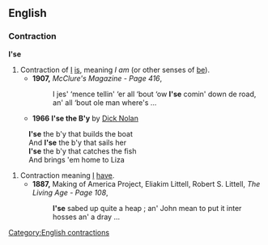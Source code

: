==English==
{{rfc|Both def.s are listed as def. # 1}}
===Contraction===
'''I'se'''

# Contraction of [[I]] [[is]], meaning ''I am'' (or other senses of [[be]]).
#* '''1907,''' ''McClure's Magazine - Page 416'', 
#*: I jes' ‘mence tellin' ‘er all ‘bout ‘ow '''I'se''' comin' down de road, an' all ‘bout ole man where's ...
#* '''1966''' '''I'se the B'y''' by [[w:Dick Nolan|Dick Nolan]]
: '''I'se''' the b'y that builds the boat
: And '''I'se''' the b'y that sails her
: '''I'se''' the b'y that catches the fish
: And brings 'em home to Liza
# Contraction meaning [[I]] [[have]].
#* '''1887,''' Making of America Project, Eliakim Littell, Robert S. Littell, ''The Living Age - Page 108'', 
#*: '''I'se''' sabed up quite a heap ; an' John mean to put it inter hosses an' a dray ...

[[Category:English contractions]]